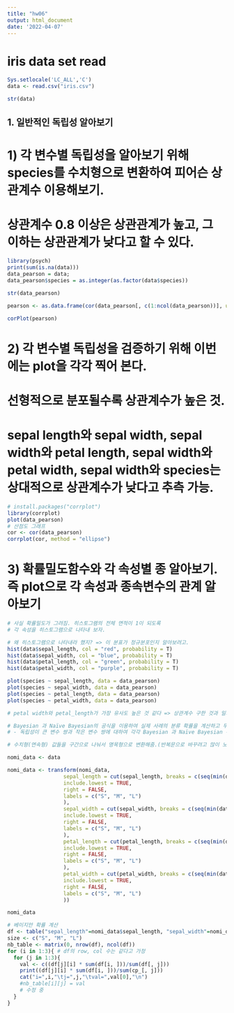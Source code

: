 ```yaml
---
title: "hw06"
output: html_document
date: '2022-04-07'
---
```


# iris data set read

```r
Sys.setlocale('LC_ALL','C')
data <- read.csv("iris.csv")

str(data)
```

## 1. 일반적인 독립성 알아보기

# 1) 각 변수별 독립성을 알아보기 위해 species를 수치형으로 변환하여 피어슨 상관계수 이용해보기.

# 상관계수 0.8 이상은 상관관계가 높고, 그 이하는 상관관계가 낮다고 할 수 있다.

```r
library(psych)
print(sum(is.na(data)))
data_pearson = data;
data_pearson$species = as.integer(as.factor(data$species))

str(data_pearson)

pearson <- as.data.frame(cor(data_pearson[, c(1:ncol(data_pearson))], use = "all.obs", method = "pearson"))

corPlot(pearson)
```

# 2) 각 변수별 독립성을 검증하기 위해 이번에는 plot을 각각 찍어 본다.

# 선형적으로 분포될수록 상관계수가 높은 것.

# sepal length와 sepal width, sepal width와 petal length, sepal width와 petal width, sepal width와 species는 상대적으로 상관계수가 낮다고 추측 가능.

```r
# install.packages("corrplot")
library(corrplot)
plot(data_pearson)
# 산점도 그래프
cor <- cor(data_pearson)
corrplot(cor, method = "ellipse")

```
# 3) 확률밀도함수와 각 속성별 종 알아보기. 즉 plot으로 각 속성과 종속변수의 관계 알아보기

```r

# 사실 확률밀도가 그려짐. 히스토그램의 전체 면적이 1이 되도록
# 각 속성을 히스토그램으로 나타내 보자.

# 왜 히스토그램으로 나타내라 했지? => 이 분표가 정규분포인지 알아보려고.
hist(data$sepal_length, col = "red", probability = T)
hist(data$sepal_width, col = "blue", probability = T)
hist(data$petal_length, col = "green", probability = T)
hist(data$petal_width, col = "purple", probability = T)

plot(species ~ sepal_length, data = data_pearson)
plot(species ~ sepal_width, data = data_pearson)
plot(species ~ petal_length, data = data_pearson)
plot(species ~ petal_width, data = data_pearson)

# petal width와 petal_length가 가장 유사도 높은 것 같다 => 상관계수 구한 것과 일치

```

```r
# Bayesian 과 Naïve Bayesian의 공식을 이용하여 실제 사례의 분류 확률을 계산하고 두 방법의 결과를 비교 고찰
# - 독립성이 큰 변수 쌍과 작은 변수 쌍에 대하여 각각 Bayesian 과 Naïve Bayesian 확률을 계산하고 결과를 비교 고찰

# 수치형(연속형) 값들을 구간으로 나눠서 명목형으로 변환해줌.(반복문으로 바꾸려고 많이 노력했으나, 알수 없는 오류들로 인해 그냥 하드코딩함.)

nomi_data <- data

nomi_data <- transform(nomi_data, 
                  sepal_length = cut(sepal_length, breaks = c(seq(min(data[1]), max(data[1]), length=4)),
                  include.lowest = TRUE,
                  right = FALSE,
                  labels = c("S", "M", "L")
                  ),
                  sepal_width = cut(sepal_width, breaks = c(seq(min(data[2]), max(data[2]), length=4)),
                  include.lowest = TRUE,
                  right = FALSE,
                  labels = c("S", "M", "L")
                  ),
                  petal_length = cut(petal_length, breaks = c(seq(min(data[3]), max(data[3]), length=4)),
                  include.lowest = TRUE,
                  right = FALSE,
                  labels = c("S", "M", "L")
                  ),
                  petal_width = cut(petal_width, breaks = c(seq(min(data[4]), max(data[4]), length=4)),
                  include.lowest = TRUE,
                  right = FALSE,
                  labels = c("S", "M", "L")
                  ))

nomi_data

```


```r
# 베이지안 확률 계산
df <- table("sepal_length"=nomi_data$sepal_length, "sepal_width"=nomi_data$sepal_width)
size <- c("S", "M", "L")
nb_table <- matrix(0, nrow(df), ncol(df))
for (i in 1:3){ # df의 row, col 수는 같다고 가정
  for (j in 1:3){
    val <- c((df[j][i] * sum(df[i, ]))/sum(df[, j]))
    print((df[j][i] * sum(df[i, ]))/sum(cp_[, j]))
    cat("i=",i,"\tj=",j,"\tval=",val[0],"\n")
    #nb_table[i][j] = val
    # 수정 중
  }
}
```
